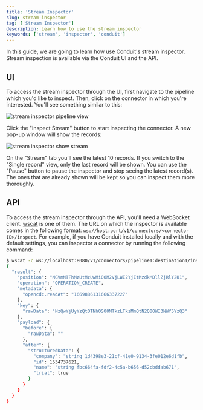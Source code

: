 ```yaml
---
title: 'Stream Inspector'
slug: stream-inspector
tag: ['Stream Inspector']
description: Learn how to use the stream inspector
keywords: ['stream', 'inspector', 'conduit']
---
```


In this guide, we are going to learn how use Conduit's stream inspector. Stream inspection is available via the Conduit UI and the API.

## UI

To access the stream inspector through the UI, first navigate to the pipeline which you'd like to inspect. Then, click on the connector in which you're interested. You'll see something similar to this:

![stream inspector pipeline view](/images/stream-inspector-pipeline.png)

Click the "Inspect Stream" button to start inspecting the connector. A new pop-up window will show the records:

![stream inspector show stream](/images/stream-inspector-show-stream.png)

On the "Stream" tab you'll see the latest 10 records. If you switch to the "Single record" view, only the last record will be shown. You can use the "Pause" button to pause the inspector and stop seeing the latest record(s). The ones that are already shown will be kept so you can inspect them more thoroughly.

## API

To access the stream inspector through the API, you'll need a WebSocket client. [wscat](https://github.com/websockets/wscat) is one of them. The URL on which the inspector is available comes in the following format: `ws://host:port/v1/connectors/<connector ID>/inspect`. For example, if you have Conduit installed locally and with the default settings, you can inspector a connector by running the following command:

```bash
$ wscat -c ws://localhost:8080/v1/connectors/pipeline1:destination1/inspect | jq .
{
  "result": {
    "position": "NGVmNTFhMzUtMzUwMi00M2VjLWE2YjEtMzdkMDllZjRlY2U1",
    "operation": "OPERATION_CREATE",
    "metadata": {
      "opencdc.readAt": "1669886131666337227"
    },
    "key": {
      "rawData": "NzQwYjUyYzQtOTNhOS00MTkzLTkzMmQtN2Q0OWI3NWY5YzQ3"
    },
    "payload": {
      "before": {
        "rawData": ""
      },
      "after": {
        "structuredData": {
          "company": "string 1d4398e3-21cf-41e0-9134-3fe012e6d1fb",
          "id": 1534737621,
          "name": "string fbc664fa-fdf2-4c5a-b656-d52cbddab671",
          "trial": true
        }
      }
    }
  }
}
```
